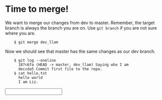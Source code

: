 
Time to merge!
==============

We want to merge our changes from dev to master.
Remember, the target branch is always the branch you are on.  Use `git branch` if you are not sure where you are.
```
    $ git merge dev_llam
```   
Now we should see that master has the same changes as our dev branch.
```
    $ git log --oneline
      187c6fa (HEAD -> master, dev_llam) Saying who I am
      deccda5 Commit first file to the repo.
    $ cat hello.txt
      hello world
      I am Liz.
```

<Input question="Merge a branch named 'dev' into your current branch." answer="git merge dev" />